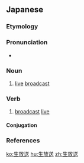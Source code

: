 ==Japanese==
{{ja-kanjitab|なま|ほう|そう}}

===Etymology===
{{prefix|生|放送|t1=live|t2=broadcast|lang=ja|sort=ほうそう}}

===Pronunciation===
* {{ja-pron|なまほうそう|acc=3|acc_ref=NHK}}

===Noun===
{{ja-noun|なまほうそう}}

# {{lb|ja|broadcasting|sort=なまほうそう}} [[live]] [[broadcast]]

===Verb===
{{ja-verb-suru|なまほうそう}}

# [[broadcast]] [[live]]

====Conjugation====
{{ja-suru|なまほうそう}}

===References===
<references/>

[[ko:生放送]]
[[hu:生放送]]
[[zh:生放送]]